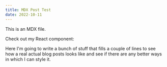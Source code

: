 ```yaml
---
title: MDX Post Test
date: 2022-10-11
---
```



This is an MDX file.

Check out my React component:

<Test name="MDX Post test" />

Here I'm going to write a bunch of stuff that fills a couple of lines to see how a real actual blog posts looks like and see if there are any better ways in which I can style it.
